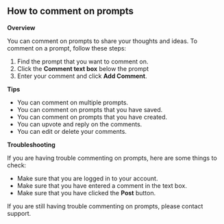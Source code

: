 ## How to comment on prompts

**Overview**

You can comment on prompts to share your thoughts and ideas. To comment on a prompt, follow these steps:

1. Find the prompt that you want to comment on.
2. Click the **Comment text box** below the prompt
3. Enter your comment and click **Add Comment**.

**Tips**

- You can comment on multiple prompts.
- You can comment on prompts that you have saved.
- You can comment on prompts that you have created.
- You can upvote and reply on the comments.
- You can edit or delete your comments.

**Troubleshooting**

If you are having trouble commenting on prompts, here are some things to check:

- Make sure that you are logged in to your account.
- Make sure that you have entered a comment in the text box.
- Make sure that you have clicked the **Post** button.

If you are still having trouble commenting on prompts, please contact support.
